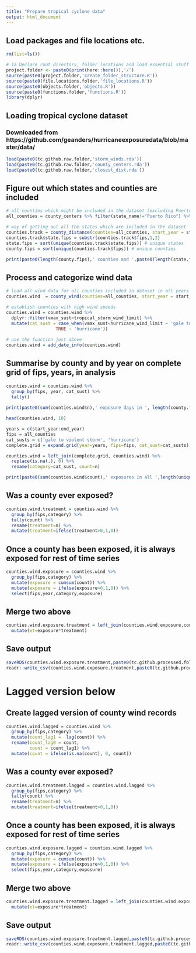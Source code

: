 ```yaml
---
title: "Prepare tropical cyclone data"
output: html_document
---
```


## Load packages and file locations etc.
```r
rm(list=ls())

# 1a Declare root directory, folder locations and load essential stuff
project.folder <- paste0(print(here::here()),'/')
source(paste0(project.folder,'create_folder_structure.R'))
source(paste0(file.locations.folder,'file_locations.R'))
source(paste0(objects.folder,'objects.R'))
source(paste0(functions.folder,'functions.R'))
library(dplyr)
```

## Loading tropical cyclone dataset
### Downloaded from https://github.com/geanders/hurricaneexposuredata/blob/master/data/
```r
load(paste0(tc.github.raw.folder,'storm_winds.rda'))
load(paste0(tc.github.raw.folder,'county_centers.rda'))
load(paste0(tc.github.raw.folder,'closest_dist.rda'))
```

## Figure out which states and counties are included
```r
# all counties which might be included in the dataset (excluding Puerto Rico for now)
all_counties = county_centers %>% filter(state_name!="Puerto Rico") %>% pull("fips")

# way of getting out all the states which are included in the dataset
counties.track = county_distance(counties=all_counties, start_year = start_year, end_year = end_year, dist_limit=1000000)
counties.track$state.fips = substr(counties.track$fips,1,2)
state.fips = sort(unique(counties.track$state.fips)) # unique states
county.fips = sort(unique(counties.track$fips)) # unique counties

print(paste0(length(county.fips),' counties and ',paste0(length(state.fips),' states in included years ',start_year,'-',end_year)))
```

## Process and categorize wind data
```r
# load all wind data for all counties included in dataset in all years included in analysis
counties.wind  = county_wind(counties=all_counties, start_year = start_year, end_year = end_year, wind_limit=0)

# establish counties with high wind speeds
counties.wind = counties.wind %>% 
  dplyr::filter(vmax_sust>tropical_storm_wind_limit) %>%
  mutate(cat_sust = case_when(vmax_sust<hurricane_wind_limit ~ 'gale to violent storm',
                   TRUE ~ 'hurricane'))
  
# use the function just above
counties.wind = add_date_info(counties.wind)
```

## Summarise by county and by year on complete grid of fips, years, in analysis
```r
counties.wind = counties.wind %>%
  group_by(fips, year, cat_sust) %>%
  tally()
  
print(paste0(sum(counties.wind$n),' exposure days in ', length(county.fips),' counties and ',paste0(length(state.fips),' states in included years ',start_year,'-',end_year)))

head(counties.wind, 10)

years = c(start_year:end_year)
fips = all_counties
cat_susts = c('gale to violent storm', 'hurricane')
complete.grid = expand.grid(year=years, fips=fips, cat_sust=cat_susts)

counties.wind = left_join(complete.grid, counties.wind) %>%
  replace(is.na(.), 0) %>%
  rename(category=cat_sust, count=n)

print(paste0(sum(counties.wind$count),' exposures in all ',length(unique(counties.wind$fips)),' counties in included years ',start_year,'-',end_year))
```

## Was a county ever exposed?
```r
counties.wind.treatment = counties.wind %>%
  group_by(fips,category) %>%
  tally(count) %>%
  rename(treatment=n) %>%
  mutate(treatment=ifelse(treatment>0,1,0))
```

## Once a county has been exposed, it is always exposed for rest of time series
```r
counties.wind.exposure = counties.wind %>%
  group_by(fips,category) %>%
  mutate(exposure = cumsum(count)) %>%
  mutate(exposure = ifelse(exposure>0,1,0)) %>%
  select(fips,year,category,exposure)
```

## Merge two above
```r
counties.wind.exposure.treatment = left_join(counties.wind.exposure,counties.wind.treatment) %>%
  mutate(et=exposure*treatment)
```

## Save output 
```r
saveRDS(counties.wind.exposure.treatment,paste0(tc.github.processed.folder,'tc_annual_county_exposure_treatment_',start_year,'_',end_year,'.rds'))
readr::write_csv(counties.wind.exposure.treatment,paste0(tc.github.processed.folder,'tc_annual_county_exposure_treatment_',start_year,'_',end_year,'.csv'))
```

# Lagged version below

## Create lagged version of county wind records
```r
counties.wind.lagged = counties.wind %>%
  group_by(fips,category) %>%
  mutate(count_lag1 =  lag(count)) %>%
  rename(count_lag0 = count,
         count = count_lag1) %>% 
  mutate(count = ifelse(is.na(count), 0, count))
```

## Was a county ever exposed?
```r
counties.wind.treatment.lagged = counties.wind.lagged %>%
  group_by(fips,category) %>%
  tally(count) %>%
  rename(treatment=n) %>%
  mutate(treatment=ifelse(treatment>0,1,0))
```

## Once a county has been exposed, it is always exposed for rest of time series
```r
counties.wind.exposure.lagged = counties.wind.lagged %>%
  group_by(fips,category) %>%
  mutate(exposure = cumsum(count)) %>%
  mutate(exposure = ifelse(exposure>0,1,0)) %>%
  select(fips,year,category,exposure)
```

## Merge two above
```r
counties.wind.exposure.treatment.lagged = left_join(counties.wind.exposure.lagged,counties.wind.treatment.lagged) %>%
  mutate(et=exposure*treatment)
```

## Save output 
```r
saveRDS(counties.wind.exposure.treatment.lagged,paste0(tc.github.processed.folder,'tc_annual_county_exposure_treatment_lagged_',start_year,'_',end_year,'.rds'))
readr::write_csv(counties.wind.exposure.treatment.lagged,paste0(tc.github.processed.folder,'tc_annual_county_exposure_treatment_lagged_',start_year,'_',end_year,'.csv'))
```